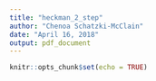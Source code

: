 ```yaml
---
title: "heckman_2_step"
author: "Chenoa Schatzki-McClain"
date: "April 16, 2018"
output: pdf_document
---
```


```r
knitr::opts_chunk$set(echo = TRUE)
```

